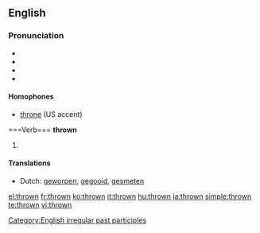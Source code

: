 ==English==

===Pronunciation===
* {{IPA|/θrəʊn/}}
* {{audio|en-gb-thrown.ogg|Audio (PR)}}
* {{audio|en-us-thrown.ogg|Audio (US)}}
* {{rhymes|əʊn}}

====Homophones====
* [[throne]] (US accent)

{{en-noun}}{{en-proper noun}}{{en-noun}}{{en-noun}}===Verb===
'''thrown'''

# {{past participle of|[[throw]]}}

====Translations====
* Dutch: [[geworpen]], [[gegooid]], [[gesmeten]]

[[Category:English irregular past participles]]

[[el:thrown]]
[[fr:thrown]]
[[ko:thrown]]
[[it:thrown]]
[[hu:thrown]]
[[ja:thrown]]
[[simple:thrown]]
[[te:thrown]]
[[vi:thrown]]